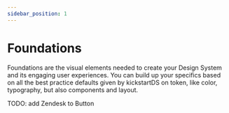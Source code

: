 ```yaml
---
sidebar_position: 1
---
```



# Foundations

Foundations are the visual elements needed to create your Design System and its engaging user experiences. You can build up your specifics based on all the best practice defaults given by kickstartDS on token, like color, typography, but also components and layout.

<Section ks-theme="docs" spaceBefore="none" width="full">
  <Columns columns={2} gutter="md" switchAt={480}>
    <TeaserBox
      topic="Token"
      text="Token are design decisions encoded in your Design System. See, how kickstartDS differentiates between Branding, Design and Component Token."
      link={{
        href: './token/',
        label: 'Get into Token',
        variant: 'clear',
        size: 'small',
        iconAnimation: true,
        iconAfter: {
          icon: 'chevron-right',
        },
      }}
    />
    <TeaserBox
      topic="Components"
      text="Components are the main building blocks for any user interface. Explore how kickstartDS anatomy of components and learn about the Component API. "
      link={{
        href: './components/',
        label: 'Explore Components',
        variant: 'clear',
        size: 'small',
        iconAnimation: true,
        iconAfter: {
          icon: 'chevron-right',
        },
      }}
    />
    <TeaserBox
      topic="Layout"
      text="Read who kickstartDS handles layout to present and structure your content susing sections and Bedrock."
      link={{
        href: './layout/',
        label: 'Learn about Layouts',
        variant: 'clear',
        size: 'small',
        iconAnimation: true,
        iconAfter: {
          icon: 'chevron-right',
        },
      }}
    />
    <TeaserBox
      topic="Modules"
      text="kickstartDS is sliced in different component modules which are all built on top of each other. Learn about these modules and its compontents."
      link={{
        href: './modules/',
        label: 'Go to Modules',
        variant: 'clear',
        size: 'small',
        iconAnimation: true,
        iconAfter: {
          icon: 'chevron-right',
        },
      }}
    />
  </Columns>
</Section>

<Section
  ks-theme="docs"
  spaceBefore="none"
  spaceAfter="none"
  width="full"
  inverted="true"
  mode="list"
>
  <Storytelling
    backgroundImage={myImageUrl}
    box={{
      hAlign: 'left',
      headline: {
        align: null,
        content: 'kickstartDS Content Module',
        level: 'h2',
        pageHeader: false,
        spaceAfter: 'none',
        styleAs: 'h1',
        subheadline: 'The perfect addition to our Open Source base',
      },
      link: {
        fillAnimation: false,
        href: '#',
        iconAfter: false,
        iconAnimation: false,
        iconBefore: false,
        label: 'Interested? Contact us!',
        newTab: false,
        size: 'small',
        variant: 'solid',
      },
      text: 'The **Content Module** includes seven rich components: Hero visual, Quote, Storytelling etc. — everything you need to build beautiful content experiences or to enrich your existing Design System',
      textAlign: 'left',
      vAlign: 'center',
    }}
  />
</Section>

TODO: add Zendesk to Button
